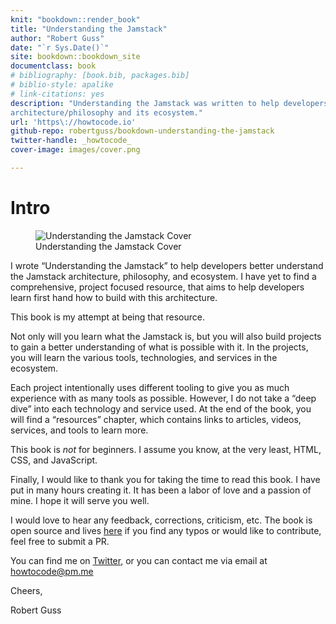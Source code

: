 ```yaml
---
knit: "bookdown::render_book"
title: "Understanding the Jamstack"
author: "Robert Guss"
date: "`r Sys.Date()`"
site: bookdown::bookdown_site
documentclass: book
# bibliography: [book.bib, packages.bib]
# biblio-style: apalike
# link-citations: yes
description: "Understanding the Jamstack was written to help developers get a better understanding of the Jamstack
architecture/philosophy and its ecosystem."
url: 'https\://howtocode.io'
github-repo: robertguss/bookdown-understanding-the-jamstack
twitter-handle: _howtocode_
cover-image: images/cover.png

---
```


# Intro {-} 

![Understanding the Jamstack Cover](images/cover.png)

I wrote "Understanding the Jamstack" to help developers better understand the Jamstack architecture, philosophy, and
ecosystem. I have yet to find a comprehensive, project focused resource, that aims to help developers learn first hand how to build with this architecture.

This book is my attempt at being that resource.

Not only will you learn what the Jamstack is, but you will also build projects to gain a better understanding of
what is possible with it. In the projects, you will learn the various tools, technologies, and services in the
ecosystem.

Each project intentionally uses different tooling to give you as much experience with as many tools as possible.
However, I do not take a "deep dive" into each technology and service used. At the end of the
book, you will find a "resources" chapter, which contains links to articles, videos, services, and tools to learn more.

This book is _not_ for beginners. I assume you know, at the very least, HTML, CSS, and JavaScript. 

Finally, I would like to thank you for taking the time to read this book. I have put in many hours creating it. It has been a labor of love and a passion of mine. I hope it will serve you well.

I would love to hear any feedback, corrections, criticism, etc. The book is open source and lives [here](https://github.com/robertguss/bookdown-understanding-the-jamstack) if you find any typos or would like to
contribute, feel free to submit a PR.

You can find me on [Twitter](https://twitter.com/howtocode_io), or you can contact me via email at <a href="mailto:howtocode@pm.me">howtocode@pm.me</a>

Cheers,

Robert Guss